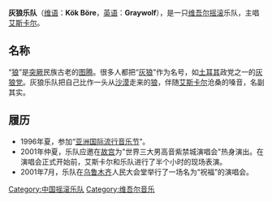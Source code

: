 '''灰狼乐队'''（[[维语|维语]]：'''Kök Böre'''，[[英语|英语]]：'''Graywolf'''），是一只[[维吾尔|维吾尔]][[摇滚|摇滚]]乐队，主唱[[艾斯卡尔|艾斯卡尔]]。

==名称==
“[[狼|狼]]”是[[突厥|突厥]]民族古老的[[图腾|图腾]]。很多人都把“[[狼|灰狼]]”作为名号，如[[土耳其|土耳其]]政党之一的[[灰狼党|灰狼党]]。灰狼乐队把自己比作一头从[[沙漠|沙漠]]走来的[[狼|狼]]，伴随[[艾斯卡尔|艾斯卡尔]]沧桑的嗓音，名副其实。

==履历==
*1996年夏，参加“[[亚洲国际流行音乐节|亚洲国际流行音乐节]]”。
*2001年仲夏，乐队应邀在[[故宫|故宫]]为"世界三大男高音紫禁城演唱会"热身演出。在演唱会正式开始前，艾斯卡尔和乐队进行了半个小时的现场表演。
*2001年7月，乐队在[[乌鲁木齐|乌鲁木齐]]人民大会堂举行了一场名为“祝福”的演唱会。

[[Category:中国摇滚乐队|Category:中国摇滚乐队]]
[[Category:维吾尔音乐|Category:维吾尔音乐]]
{{Rock-band-stub}}